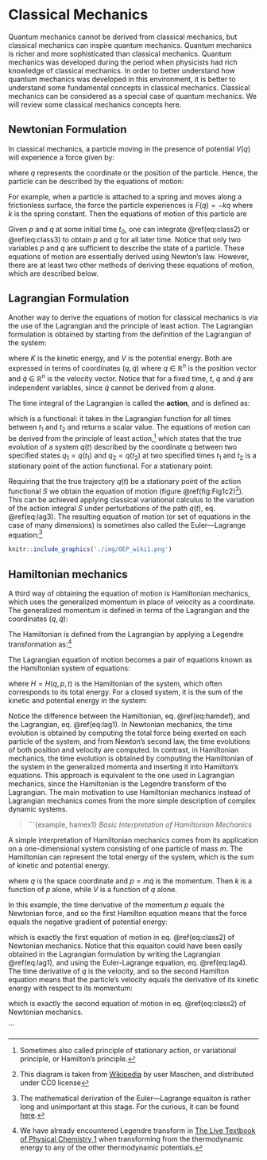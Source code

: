# Classical Mechanics {#Classical}


Quantum mechanics cannot be derived from classical mechanics, but classical mechanics can inspire quantum mechanics. Quantum mechanics is richer and more sophisticated than classical mechanics. Quantum mechanics was developed during the period when physicists had rich knowledge of classical mechanics. In order to better understand how quantum mechanics was developed in this environment, it is better to understand some fundamental concepts in classical mechanics. Classical mechanics can be considered as a special case of quantum mechanics. We will review some classical mechanics concepts here.

## Newtonian Formulation
In classical mechanics, a particle moving in the presence of potential $V(q)$ will experience a force given by:

\begin{equation}
F(q) = -\frac{dV(q)}{dq},
(\#eq:class1)
\end{equation}

where $q$ represents the coordinate or the position of the particle. Hence, the particle can be described by the equations of motion:

\begin{equation}
\frac{dp}{dt} = \dot{p} = F(q) = -\frac{dV (q)}{dq},\quad \frac{dq}{dt} =\dot{q}= \frac{p}{m}.
(\#eq:class2)
\end{equation}

For example, when a particle is attached to a spring and moves along a frictionless surface, the force the particle experiences is $F(q) = -kq$ where $k$ is the spring constant. Then the equations of motion of this particle are

\begin{equation}
\dot{p}=-kq,\quad \dot{q}=p/m
(\#eq:class3)
\end{equation}

Given $p$ and $q$ at some initial time $t_0$, one can integrate \@ref(eq:class2) or \@ref(eq:class3) to obtain $p$ and $q$ for all later time. Notice that only two variables $p$ and $q$ are sufficient to describe the state of a particle. These equations of motion are essentially derived using Newton’s law. However, there are at least two other methods of deriving these equations of motion, which are described below. 

## Lagrangian Formulation
Another way to derive the equations of motion for classical mechanics is via the use of the Lagrangian and the principle of least action. The Lagrangian formulation is obtained by starting from the definition of the Lagrangian of the system:

\begin{equation}
L = K - V,
(\#eq:lag1)
\end{equation}

where $K$ is the kinetic energy, and $V$ is the potential energy. Both are expressed in terms of coordinates $(q,\dot{q}$) where $q$ $\in$ $\mathbb{R}^{n}$ is the position vector and  $\dot{q}$ $\in$ $\mathbb{R}^{n}$ is the velocity vector. Notice that for a fixed time, $t$, $q$ and $\dot{q}$ are independent variables, since $\dot{q}$ cannot be derived from $q$ alone. 

The time integral of the Lagrangian is called the **action**, and is defined as:

\begin{equation}
S = \int_{t_1}^{t_2} L\, dt,
(\#eq:lag2)
\end{equation}

which is a functional: it takes in the Lagrangian function for all times between $t_1$ and $t_2$ and returns a scalar value. The equations of motion can be derived from the principle of least action,^[Sometimes also called principle of stationary action, or variational principle, or Hamilton's principle.] which states that the true evolution of a system $q(t)$ described by the coordinate $q$ between two specified states $q_1 = q(t_1)$ and $q_2 = q(t_2)$ at two specified times $t_1$ and $t_2$ is a stationary point of the action functional. For a stationary point:

\begin{equation}
\delta     S = \frac{dS}{dq}= 0
(\#eq:lag3)
\end{equation}

Requiring that the true trajectory $q(t)$ be a stationary point of the action functional $S$ we obtain the equation of motion (figure \@ref(fig:Fig1c2)^[This diagram is taken from [Wikipedia](https://en.wikipedia.org) by user Maschen, and distributed under CC0 license]). This can be achieved applying classical variational calculus to the variation of the action integral $S$ under perturbations of the path $q(t)$, eq. \@ref(eq:lag3). The resulting equation of motion (or set of equations in the case of many dimensions) is sometimes also called the Euler—Lagrange equation:^[The mathematical derivation of the Euler—Lagrange equaiton is rather long and unimportant at this stage. For the curious, it can be found [here](https://en.wikipedia.org/wiki/Euler–Lagrange_equation).]

\begin{equation}
\frac{d}{dt}\left(\frac{\partial L}{\partial\dot q}\right)=\frac{\partial L}{\partial q}.
(\#eq:lag4)
\end{equation}


```r
knitr::include_graphics('./img/OEP_wiki1.png')
```

## Hamiltonian mechanics

A third way of obtaining the equation of motion is Hamiltonian mechanics, which uses the generalized momentum in place of velocity as a coordinate. The generalized momentum is defined in terms of the Lagrangian and the coordinates $(q,\dot{q})$:
 
\begin{equation} 
p = \frac{\partial L}{\partial\dot q}.
(\#eq:ham1)
\end{equation}

The Hamiltonian is defined from the Lagrangian by applying a Legendre transformation as:^[We have already encountered Legendre transform in [The Live Textbook of Physical Chemistry 1](https://peverati.github.io/pchem1/Potentials.html#thermpot) when transforming from the thermodynamic energy to any of the other thermodynamic potentials.]

\begin{equation} 
H(p,q) = p\dot{q} - L(q,\dot{q}),
(\#eq:ham2)
\end{equation}

The Lagrangian equation of motion becomes a pair of equations known as the Hamiltonian system of equations: 

\begin{equation} 
\begin{aligned}
\dot{p}=\frac{dp}{dt} &= -\frac{\partial H}{\partial q} \\
\dot{q}=\frac{dq}{dt} &= +\frac{\partial H}{\partial p},
\end{aligned}
(\#eq:ham3)
\end{equation}
 
where $H=H(q,p,t)$ is the Hamiltonian of the system, which often corresponds to its total energy. For a closed system, it is the sum of the kinetic and potential energy in the system:

\begin{equation}
H = K + V.
(\#eq:hamdef)
\end{equation}

Notice the difference between the Hamiltonian, eq. \@ref(eq:hamdef), and the Lagrangian, eq. \@ref(eq:lag1). In Newtonian mechanics, the time evolution is obtained by computing the total force being exerted on each particle of the system, and from Newton's second law, the time evolutions of both position and velocity are computed. In contrast, in Hamiltonian mechanics, the time evolution is obtained by computing the Hamiltonian of the system in the generalized momenta and inserting it into Hamilton's equations. This approach is equivalent to the one used in Lagrangian mechanics, since the Hamiltonian is the Legendre transform of the Lagrangian. The main motivation to use Hamiltonian mechanics instead of Lagrangian mechanics comes from the more simple description of complex dynamic systems.

> ```{example, hamex1}
*Basic Interpretation of Hamiltonian Mechanics*

A simple interpretation of Hamiltonian mechanics comes from its application on a one-dimensional system consisting of one particle of mass $m$. The Hamiltonian can represent the total energy of the system, which is the sum of kinetic and potential energy. 

\begin{equation}
\begin{aligned}
H &= K+V \\
K &={\frac {p^{2}}{2m}},\quad V=V(q),
\end{aligned}
(\#eq:ham4)
\end{equation}

where $q$ is the space coordinate and $p=m\dot{q}$ is the momentum. Then
$k$ is a function of $p$ alone, while $V$ is a function of $q$ alone.

In this example, the time derivative of the momentum $p$ equals the Newtonian force, and so the first Hamilton equation means that the force equals the negative gradient of potential energy:

\begin{equation}
\text{Newtonian force:}\qquad \frac{dp}{dt} = -\frac{\partial V(q)}{\partial q},
(\#eq:ham5)
\end{equation}

which is exactly the first equation of motion in eq. \@ref(eq:class2) of Newtonian mechanics. Notice that this equaiton could have been easily obtained in the Lagrangian formulation by writing the Lagrangian \@ref(eq:lag1), and using the Euler-Lagrange equation, eq. \@ref(eq:lag4). 
The time derivative of $q$ is the velocity, and so the second Hamilton equation means that the particle's velocity equals the derivative of its kinetic energy with respect to its momentum:

\begin{equation}
\text{Velocity:}\qquad \frac{dq}{dt} = \frac{\partial K}{\partial p} = \frac{\partial \left(\frac{p^2}{2m}\right)}{\partial p} = \frac{p}{m},
(\#eq:ham6)
\end{equation}
 
which is exactly the second equation of motion in eq. \@ref(eq:class2) of Newtonian mechanics.

```


